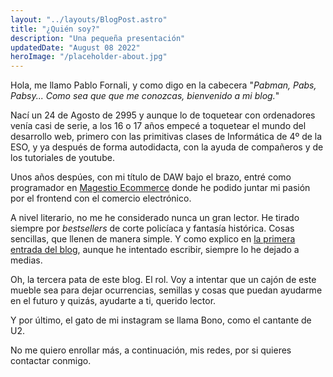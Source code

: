```yaml
---
layout: "../layouts/BlogPost.astro"
title: "¿Quién soy?"
description: "Una pequeña presentación"
updatedDate: "August 08 2022"
heroImage: "/placeholder-about.jpg"
---
```


Hola, me llamo Pablo Fornali, y como digo en la cabecera "<em>Pabman, Pabs, Pabsy... Como sea que que me conozcas, bienvenido a mi blog.</em>"

Nací un 24 de Agosto de 2995 y aunque lo de toquetear con ordenadores venía casi de serie, a los 16 o 17 años empecé a toquetear el mundo del desarrollo web, primero con las primitivas clases de Informática de 4º de la ESO, y ya después de forma autodidacta, con la ayuda de compañeros y de los tutoriales de youtube.

Unos años despúes, con mi título de DAW bajo el brazo, entré como programador en <a href="https://magestio.com" target="_blank">Magestio Ecommerce</a> donde he podido juntar mi pasión por el frontend con el comercio electrónico.

A nivel literario, no me he considerado nunca un gran lector. He tirado siempre por <em>bestsellers</em> de corte policíaca y fantasía histórica. Cosas sencillas, que llenen de manera simple. Y como explico en [la primera entrada del blog](/blog/bienvenidos-al-blog), aunque he intentado escribir, siempre lo he dejado a medias.

Oh, la tercera pata de este blog. El rol. Voy a intentar que un cajón de este mueble sea para dejar ocurrencias, semillas y cosas que puedan ayudarme en el futuro y quizás, ayudarte a ti, querido lector.

Y por último, el gato de mi instagram se llama Bono, como el cantante de U2.

No me quiero enrollar más, a continuación, mis redes, por si quieres contactar conmigo.